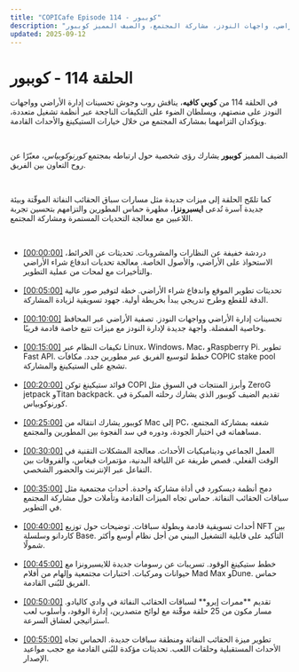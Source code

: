 ```yaml
---
title: "COPICafe Episode 114 - كوببور"
description: "ملخص وتحليل تفصيلي لحلقة كوبي كافيه 114 التي تتناول تحديثات إدارة الأراضي، واجهات النودز، مشاركة المجتمع، والضيف المميز كوببور."
updated: 2025-09-12
---
```


# الحلقة 114 - <span className="text-orange-500">كوببور</span>  

في الحلقة 114 من **كوبي كافيه**، يناقش روب وجوش تحسينات إدارة الأراضي وواجهات النودز على منصتهم، ويسلطان الضوء على التكيفات الناجحة عبر أنظمة تشغيل متعددة، ويؤكدان التزامهما بمشاركة المجتمع من خلال خيارات الستيكينغ والأحداث القادمة.  

</br>  

الضيف المميز **كوببور** يشارك رؤى شخصية حول ارتباطه بمجتمع *كورنوكوبياس*، معبّرًا عن روح التعاون بين الفريق.  

</br>  

كما تلمّح الحلقة إلى ميزات جديدة مثل مسارات سباق الحقائب النفاثة الموقّتة وبيئة جديدة آسرة تُدعى **ايسبرونزا**، مظهرة حماس المطورين والتزامهم بتحسين تجربة اللاعبين مع معالجة التحديات المستمرة ومشاركة المجتمع.  

</br>  

<ul className="styled-list">
  <li>
    <a href="https://youtube.com/watch?v=IKhpkOPqJyU&t=0" class="text-orange-500">[00:00:00]</a>  
    دردشة خفيفة عن النظارات والمشروبات. تحديثات عن الخرائط، الاستحواذ على الأراضي، والأصول الخاصة. معالجة تحديات اندفاع شراء الأراضي والتأخيرات مع لمحات من عملية التطوير.
  </li>

</br>  

  <li>
    <a href="https://youtube.com/watch?v=IKhpkOPqJyU&t=300" class="text-orange-500">[00:05:00]</a>  
    تحديثات تطوير الموقع واندفاع شراء الأراضي. خطة لتوفير صور عالية الدقة للقطع وطرح تدريجي يبدأ بخريطة أولية. جهود تسويقية لزيادة المشاركة.
  </li>

</br>  

  <li>
    <a href="https://youtube.com/watch?v=IKhpkOPqJyU&t=600" class="text-orange-500">[00:10:00]</a>  
    تحسينات إدارة الأراضي وواجهات النودز. تصفية الأراضي عبر المحافظ وخاصية المفضلة. واجهة جديدة لإدارة النودز مع ميزات تتبع خاصة قادمة قريبًا.
  </li>

</br>  

  <li>
    <a href="https://youtube.com/watch?v=IKhpkOPqJyU&t=900" class="text-orange-500">[00:15:00]</a>  
    تكيفات النظام عبر Linux، Windows، Mac، وRaspberry Pi. تطوير Fast API. خطط لتوسيع الفريق عبر مطورين جدد. مكافآت COPIC stake pool تشجع على الستيكينغ والمشاركة.
  </li>

</br>  

  <li>
    <a href="https://youtube.com/watch?v=IKhpkOPqJyU&t=1200" class="text-orange-500">[00:20:00]</a>  
    فوائد ستيكينغ توكن COPI وأبرز المنتجات في السوق مثل ZeroG jetpack وTitan backpack. تقديم الضيف كوببور الذي يشارك رحلته المبكرة في كورنوكوبياس.
  </li>

</br>  

  <li>
    <a href="https://youtube.com/watch?v=IKhpkOPqJyU&t=1500" class="text-orange-500">[00:25:00]</a>  
    كوببور يشارك انتقاله من Mac إلى PC، شغفه بمشاركة المجتمع، مساهماته في اختبار الجودة، ودوره في سد الفجوة بين المطورين والمجتمع.
  </li>

</br>  

  <li>
    <a href="https://youtube.com/watch?v=IKhpkOPqJyU&t=1800" class="text-orange-500">[00:30:00]</a>  
    العمل الجماعي وديناميكيات الأحداث. معالجة المشكلات التقنية في الوقت الفعلي. قصص طريفة عن اللياقة البدنية، مؤتمرات فيغاس، والفروقات بين التفاعل عبر الإنترنت والحضور الشخصي.
  </li>

</br>  

  <li>
    <a href="https://youtube.com/watch?v=IKhpkOPqJyU&t=2100" class="text-orange-500">[00:35:00]</a>  
    دمج أنظمة ديسكورد في أداة مشاركة واحدة. أحداث مجتمعية مثل سباقات الحقائب النفاثة. حماس تجاه الميزات القادمة وتأملات حول مشاركة المجتمع في التطوير.
  </li>

</br>  

  <li>
    <a href="https://youtube.com/watch?v=IKhpkOPqJyU&t=2400" class="text-orange-500">[00:40:00]</a>  
    أحداث تسويقية قادمة وبطولة سباقات. توضيحات حول توزيع NFT بين كاردانو وسلسلة Base. التأكيد على قابلية التشغيل البيني من أجل نظام أوسع وأكثر شمولًا.
  </li>

</br>  

  <li>
    <a href="https://youtube.com/watch?v=IKhpkOPqJyU&t=2700" class="text-orange-500">[00:45:00]</a>  
    خطط ستيكينغ الوقود. تسريبات عن رسومات جديدة للايسبرونزا مع حيوانات ومركبات. اختبارات مجتمعية وإلهام من أفلام Mad Max وDune. حماس الفريق للبُنى القادمة.
  </li>

</br>  

  <li>
    <a href="https://youtube.com/watch?v=IKhpkOPqJyU&t=3000" class="text-orange-500">[00:50:00]</a>  
    تقديم **ممرات إيرو** لسباقات الحقائب النفاثة في وادي كاليادو. مسار مكون من 25 حلقة موقّتة مع لوائح متصدرين، إدارة الوقود، وأسلوب لعب استراتيجي لعشاق السرعة.
  </li>

</br>  

  <li>
    <a href="https://youtube.com/watch?v=IKhpkOPqJyU&t=3300" class="text-orange-500">[00:55:00]</a>  
    تطوير ميزة الحقائب النفاثة ومنطقة سباقات جديدة. الحماس تجاه الأحداث المستقبلية وحلقات اللعب. تحديثات مؤكدة للبُنى القادمة مع حجب مواعيد الإصدار.
  </li>
</ul>
